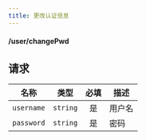 ```yaml
---
title: 更改认证信息
---
```


#### <POST>/user/changePwd</POST>

## 请求

<APITable>

| 名称 | 类型 | 必填 | 描述 |
| --- | :-: | :-: | --- |
| `username` | `string` | 是 | 用户名 |
| `password` | `string` | 是 | 密码 |

</APITable>

